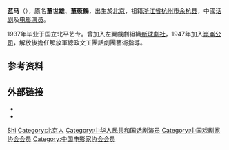 '''蓝马'''（{{bd|1915年|8月16日|1976年|7月30日}}），原名'''董世雄'''、'''董筱鶴'''，出生於[[北京|北京]]，祖籍[[浙江省|浙江省]][[杭州市|杭州市]][[余杭县|余杭县]]，中國[[话剧|话剧]]及[[电影|电影]][[演员|演员]]。

1937年毕业于国立北平艺专。曾加入左翼戲劇組織[[新球劇社|新球劇社]]，1947年加入[[崑崙公司|崑崙公司]]，解放後擔任解放軍總政文工團話劇團藝術指導。

== 参考资料 ==
{{reflist}}

== 外部链接 ==
* {{imdb|nm1252090}}
* {{douban people}}

{{中华全国戏剧工作者协会第一届全国委员会}}
{{中华全国电影艺术工作者协会第一届全国委员会}}
{{1905-2004年中国电影百位优秀演员|state=collapsed}}

{{Authority control}}
{{DEFAULTSORT:Dong董}}
[[Category:董姓|Shi]]
[[Category:北京人|Category:北京人]]
[[Category:中华人民共和国话剧演员|Category:中华人民共和国话剧演员]]
[[Category:中国戏剧家协会会员|Category:中国戏剧家协会会员]]
[[Category:中国电影家协会会员|Category:中国电影家协会会员]]